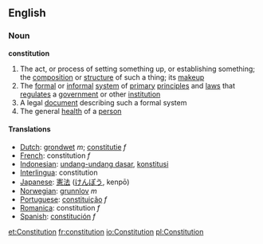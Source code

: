 ==English==
===Noun===
{{wikipedia}}
'''constitution'''
#The act, or process of setting something up, or establishing something; the [[composition]] or [[structure]] of such a thing; its [[makeup]]
#The [[formal]] or [[informal]] [[system]] of [[primary]] [[principle]]s and [[law]]s that [[regulate]]s a [[government]] or other [[institution]]
#A legal [[document]] describing such a formal system
#The general [[health]] of a [[person]]
====Translations====
*[[Dutch]]: [[grondwet]] ''m''; [[constitutie]] ''f''
*[[French]]: constitution ''f''
*[[Indonesian]]: [[undang-undang dasar]], [[konstitusi]]
*[[Interlingua]]: constitution
*[[Japanese]]: [[憲法]] ([[けんぽう]], kenpō)
*[[Norwegian]]: [[grunnlov]] ''m''
*[[Portuguese]]: [[constituição]] ''f''
*[[Romanica]]: constitution ''f''
*[[Spanish]]: [[constitución]] ''f''

[[et:Constitution]]
[[fr:constitution]]
[[io:Constitution]]
[[pl:Constitution]]